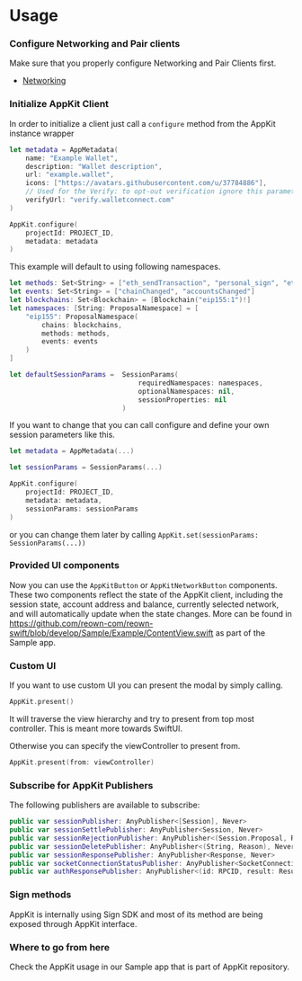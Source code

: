 
# Usage

### Configure Networking and Pair clients

Make sure that you properly configure Networking and Pair Clients first.

- [Networking](../../../api/core/relay.mdx)

### Initialize AppKit Client

In order to initialize a client just call a `configure` method from the AppKit instance wrapper

```swift
let metadata = AppMetadata(
    name: "Example Wallet",
    description: "Wallet description",
    url: "example.wallet",
    icons: ["https://avatars.githubusercontent.com/u/37784886"],
    // Used for the Verify: to opt-out verification ignore this parameter
    verifyUrl: "verify.walletconnect.com"
)

AppKit.configure(
    projectId: PROJECT_ID,
    metadata: metadata
)
```

<CloudBanner />

This example will default to using following namespaces.

```swift
let methods: Set<String> = ["eth_sendTransaction", "personal_sign", "eth_signTypedData"]
let events: Set<String> = ["chainChanged", "accountsChanged"]
let blockchains: Set<Blockchain> = [Blockchain("eip155:1")!]
let namespaces: [String: ProposalNamespace] = [
    "eip155": ProposalNamespace(
        chains: blockchains,
        methods: methods,
        events: events
    )
]

let defaultSessionParams =  SessionParams(
                                requiredNamespaces: namespaces,
                                optionalNamespaces: nil,
                                sessionProperties: nil
                            )
```

If you want to change that you can call configure and define your own session parameters like this.

```swift
let metadata = AppMetadata(...)

let sessionParams = SessionParams(...)

AppKit.configure(
    projectId: PROJECT_ID,
    metadata: metadata,
    sessionParams: sessionParams
)
```

or you can change them later by calling `AppKit.set(sessionParams: SessionParams(...))`

### Provided UI components

Now you can use the `AppKitButton` or `AppKitNetworkButton` components. These two components reflect the state of the AppKit client,
including the session state, account address and balance, currently selected network, and will automatically update when the state changes.
More can be found in https://github.com/reown-com/reown-swift/blob/develop/Sample/Example/ContentView.swift as part of the Sample app.

### Custom UI

If you want to use custom UI you can present the modal by simply calling.

```swift
AppKit.present()
```

It will traverse the view hierarchy and try to present from top most controller. This is meant more towards SwiftUI.

Otherwise you can specify the viewController to present from.

```swift
AppKit.present(from: viewController)
```

### Subscribe for AppKit Publishers

The following publishers are available to subscribe:

```swift
public var sessionPublisher: AnyPublisher<[Session], Never>
public var sessionSettlePublisher: AnyPublisher<Session, Never>
public var sessionRejectionPublisher: AnyPublisher<(Session.Proposal, Reason), Never>
public var sessionDeletePublisher: AnyPublisher<(String, Reason), Never>
public var sessionResponsePublisher: AnyPublisher<Response, Never>
public var socketConnectionStatusPublisher: AnyPublisher<SocketConnectionStatus, Never>
public var authResponsePublisher: AnyPublisher<(id: RPCID, result: Result<(Session?, [Cacao]), AuthError>), Never> 
```

### Sign methods

AppKit is internally using Sign SDK and most of its method are being exposed through AppKit interface.

### Where to go from here

Check the AppKit usage in our Sample app that is part of AppKit repository.
